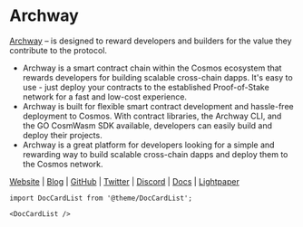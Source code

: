 # Archway


<MainpageMetrics rpc="https://archway.rpc.kjnodes.com" binary="archwayd" />

[Archway](https://archway.io/) – is designed to reward developers and builders for the value they contribute to the protocol.

- Archway is a smart contract chain within the Cosmos ecosystem that rewards developers for building scalable cross-chain dapps. It's easy to use - just deploy your contracts to the established Proof-of-Stake network for a fast and low-cost experience.
- Archway is built for flexible smart contract development and hassle-free deployment to Cosmos. With contract libraries, the Archway CLI, and the GO CosmWasm SDK available, developers can easily build and deploy their projects.
- Archway is a great platform for developers looking for a simple and rewarding way to build scalable cross-chain dapps and deploy them to the Cosmos network.

[Website](https://archway.io/) | [Blog](https://blog.archway.io/) | [GitHub](https://github.com/archway-network) | [Twitter](https://twitter.com/archwayhq) | [Discord](https://discord.gg/5FVvx3WGfa) | [Docs](https://docs.archway.io/) | [Lightpaper](https://archway.io/lightpaper)

```mdx-code-block
import DocCardList from '@theme/DocCardList';

<DocCardList />
```
